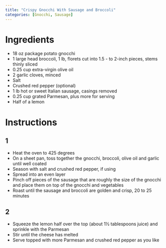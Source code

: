 ```yaml
---
title: "Crispy Gnocchi With Sausage and Broccoli"
categories: [Gnocchi, Sausage]
---
```


# Ingredients
- 18 oz package potato gnocchi
- 1 large head broccoli, 1 lb, florets cut into 1.5 - to 2-inch pieces, stems thinly sliced
- 0.25 cup extra-virgin olive oil
- 2 garlic cloves, minced
- Salt
- Crushed red pepper (optional)
- 1 lb hot or sweet Italian sausage, casings removed
- 0.25 cup grated Parmesan, plus more for serving
- Half of a lemon

# Instructions
## 1
- Heat the oven to 425 degrees
- On a sheet pan, toss together the gnocchi, broccoli, olive oil and garlic until well coated
- Season with salt and crushed red pepper, if using
- Spread into an even layer
- Pinch off pieces of the sausage that are roughly the size of the gnocchi and place them on top of the gnocchi and vegetables
- Roast until the sausage and broccoli are golden and crisp, 20 to 25 minutes

## 2
- Squeeze the lemon half over the top (about 1½ tablespoons juice) and sprinkle with the Parmesan
- Stir until the cheese has melted
- Serve topped with more Parmesan and crushed red pepper as you like